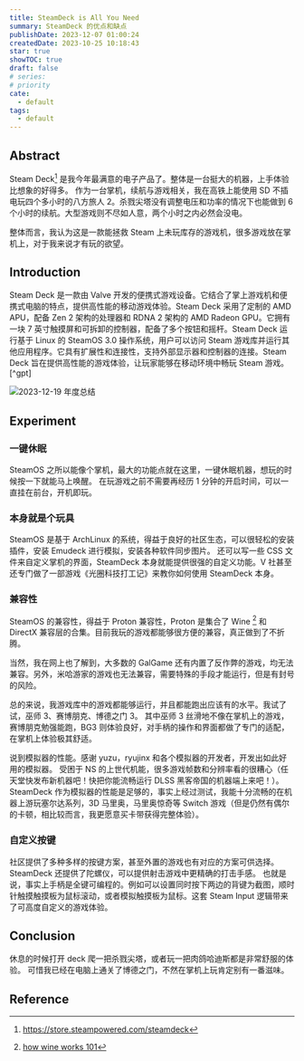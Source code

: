 ```yaml
---
title: SteamDeck is All You Need
summary: SteamDeck 的优点和缺点
publishDate: 2023-12-07 01:00:24
createdDate: 2023-10-25 10:18:43
star: true
showTOC: true
draft: false
# series:
# priority
cate:
  - default
tags:
  - default
---
```


## Abstract

Steam Deck[^sd] 是我今年最满意的电子产品了。整体是一台挺大的机器，上手体验比想象的好得多。
作为一台掌机，续航与游戏相关，我在高铁上能使用 SD 不插电玩四个多小时的八方旅人 2。杀戮尖塔没有调整电压和功率的情况下也能做到 6 个小时的续航。大型游戏则不尽如人意，两个小时之内必然会没电。

[^sd]: https://store.steampowered.com/steamdeck

整体而言，我认为这是一款能拯救 Steam 上未玩库存的游戏机，很多游戏放在掌机上，对于我来说才有玩的欲望。

## Introduction

<GptBlock>
Steam Deck 是一款由 Valve 开发的便携式游戏设备。它结合了掌上游戏机和便携式电脑的特点，提供高性能的移动游戏体验。Steam Deck 采用了定制的 AMD APU，配备 Zen 2 架构的处理器和 RDNA 2 架构的 AMD Radeon GPU。它拥有一块 7 英寸触摸屏和可拆卸的控制器，配备了多个按钮和摇杆。Steam Deck 运行基于 Linux 的 SteamOS 3.0 操作系统，用户可以访问 Steam 游戏库并运行其他应用程序。它具有扩展性和连接性，支持外部显示器和控制器的连接。Steam Deck 旨在提供高性能的游戏体验，让玩家能够在移动环境中畅玩 Steam 游戏。[^gpt]
</GptBlock>

[^gpt]: Thanks to ChatGPT!

![2023-12-19 年度总结](/image/2023-12-19_10-37-22.webp)

## Experiment

### 一键休眠

SteamOS 之所以能像个掌机，最大的功能点就在这里，一键休眠机器，想玩的时候按一下就能马上唤醒。
在玩游戏之前不需要再经历 1 分钟的开启时间，可以一直挂在前台，开机即玩。

### 本身就是个玩具

SteamOS 是基于 ArchLinux 的系统，得益于良好的社区生态，可以很轻松的安装插件，安装 Emudeck 进行模拟，安装各种软件同步图片。
还可以写一些 CSS 文件来自定义掌机的界面，SteamDeck 本身就能提供很强的自定义功能。V 社甚至还专门做了一部游戏《光圈科技打工记》来教你如何使用 SteamDeck 本身。

### 兼容性

SteamOS 的兼容性，得益于 Proton 兼容性，Proton 是集合了 Wine [^wine] 和 DirectX 兼容层的合集。目前我玩的游戏都能够很方便的兼容，真正做到了不折腾。

当然，我在网上也了解到，大多数的 GalGame 还有内置了反作弊的游戏，均无法兼容。另外，米哈游家的游戏也无法兼容，需要特殊的手段才能运行，但是有封号的风险。

总的来说，我游戏库中的游戏都能够运行，并且都能跑出应该有的水平。我试了试，巫师 3、赛博朋克、博德之门 3。
其中巫师 3 丝滑地不像在掌机上的游戏，赛博朋克勉强能跑，BG3 则体验良好，对手柄的操作和界面都做了专门的适配，在掌机上体验极其舒适。

[^wine]: [how wine works 101](https://werat.dev/blog/how-wine-works-101/)

说到模拟器的性能。感谢 yuzu，ryujinx 和各个模拟器的开发者，开发出如此好用的模拟器。
受困于 NS 的上世代机能，很多游戏帧数和分辨率看的很糟心（任天堂快发布新机器吧！快把你能流畅运行 DLSS 黑客帝国的机器端上来吧！）。
SteamDeck 作为模拟器的性能是足够的，事实上经过测试，我能十分流畅的在机器上游玩塞尔达系列，3D 马里奥，马里奥惊奇等 Switch 游戏（但是仍然有偶尔的卡顿，相比较而言，我更愿意买卡带获得完整体验）。

### 自定义按键

社区提供了多种多样的按键方案，甚至外置的游戏也有对应的方案可供选择。SteamDeck 还提供了陀螺仪，可以提供射击游戏中更精确的打击手感。
也就是说，事实上手柄是全键可编程的。例如可以设置同时按下两边的背键为截图，顺时针触摸触摸板为鼠标滚动，或者模拟触摸板为鼠标。这套 Steam Input 逻辑带来了可高度自定义的游戏体验。

## Conclusion

休息的时候打开 deck 爬一把杀戮尖塔，或者玩一把肉鸽哈迪斯都是非常舒服的体验。
可惜我已经在电脑上通关了博德之门，不然在掌机上玩肯定别有一番滋味。

## Reference
